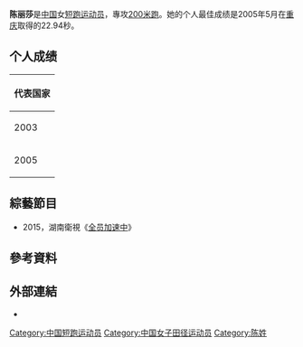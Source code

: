 {{Infobox sportsperson
| name                      = 陳麗莎
| image                     = 
| alt                       = 
| real_name                 = 
| native_name               = 
| native_name_lang          = 
| romanizedname             = 
| english_name              = 
| birth_name                = 
| nationality               = 
| national_team             = 
| ethnicity                 = 
| hometown                  = 
| citizenship               = 
| birth_date                = {{Birth date and age|year=1981|month=4|day=10}}
| birth_place               = 
| death_date                = 
| death_place               = 
| resting_place             = 
| resting_place_coordinates = 
| monuments                 = 
| residence                 = 
| education                 = 
| alma_mater                = 
| occupation                = 
| years_active              = 1998 -
| height                    = 
| weight                    = 
| spouse                    = 
| country                   = 
| sport                     = 田徑
| event                     = 短跑
| collegeteam               = 
| team                      = 
| coach                     = 
| retired                   = 
| coaching                  = 
| worlds                    = 
{{ubl
|'''2003年夏季世界大學運動會'''：200公尺第四名
|'''2003年夏季世界大學運動會'''：4×100公尺接力第一名
}}
| regionals                 = 
{{ubl
|'''2003年亞洲田徑錦標賽'''：200公尺第二名
|'''2003年亞洲田徑錦標賽'''：4×400公尺接力第一名
|'''2003年非亞運動會'''：200公尺第七名
|'''2005年東亞運動會'''：200公尺第一名
}}
| nationals                 = 
{{ubl
|'''2000年中國全國青年田徑錦標賽女子組'''：100公尺第四名
|'''2000年中國全國青年田徑錦標賽女子組'''：200公尺第四名
|'''2001年中國全國運動會女子組'''：100公尺第三名
|'''2001年中國全國運動會女子組'''：200公尺第三名
|'''2002年中國全國田徑冠軍賽女子組'''：200公尺第三名
|'''2004年中國大學生運動會女子組'''：100公尺第二名
|'''2004年中國大學生運動會女子組'''：200公尺第二名
|'''2005年中國全國運動會女子組'''：100公尺第三名
|'''2005年中國全國運動會女子組'''：200公尺第六名
|'''2005年中國全國運動會女子組'''：4×400公尺接力第八名
|'''2006年PrimoNebiolo紀念賽'''：200公尺第六名
|'''2007年中國全國田徑錦標賽女子組'''：200公尺第五名
}}
| olympics                  = 
| highestranking            = 
{{plainlist|
*【200公尺】：第39名（2004年4月5日）
}}
| pb                        = 
{{ubl
|'''60公尺'''：7.45秒 （2002年）
|'''100公尺'''：11.46秒（W：+1.2） （2005年）
|'''200公尺'''：22.94秒（W：+2.0） （2005年 '''中國全國田徑大獎賽重慶站女子組紀錄'''）
|'''400公尺'''：57.72秒 （2001年）
}}
| medaltemplates            = 
{{MedalCountry|{{CHN-1949}}}}
{{MedalSport|女子田徑}}
{{MedalCompetition|夏季世界大學運動會}}
{{MedalGold|2003年韓國大邱廣域市|4×100公尺接力}}
{{MedalCompetition|亞洲田徑錦標賽}}
{{MedalSilver|2003年菲律賓馬尼拉|200公尺}}
{{MedalGold|2003年菲律賓馬尼拉|4×400公尺接力}}
{{MedalCompetition|東亞運動會}}
{{MedalGold|2005年中國澳門特別行政區|200公尺}}
| show-medals               = 
| updated                   = 2017年5月12日
}}
{{世大運獎牌記錄
|項目=田徑
|a1=2003
|b1=1
|c1=4×100公尺接力
}}
'''陈丽莎'''{{BD|1981年|4月10日||}}是[[中国|中国]]女[[短跑运动员|短跑运动员]]，專攻[[200米跑|200米跑]]。她的个人最佳成绩是2005年5月在[[重庆|重庆]]取得的22.94秒。

==个人成绩==
{| {{AchievementTable|Event=yes}}
|-
!colspan="6"|代表国家 {{CHN}}
|-
|rowspan=4|2003
|rowspan=2|[[2003年夏季世界大学生运动会|世界大学生运动会]]
|rowspan=2|[[韩国|韩国]][[大邱|大邱]]
|4th
|200 米
|[[2003年夏季世界大学生运动会女子200米赛跑|23.66]]
|-
|bgcolor=gold|1st
|4x100 米接力
|44.09
|-
|[[2003年亚洲锦标赛|亚洲锦标赛]]
|[[菲律宾|菲律宾]][[马尼拉|马尼拉]]
|bgcolor="silver" | 2nd
|200 米
|[[2003年亚洲锦标赛女子200米赛跑|23.39]]
|-
|[[2003年亚非运动会|亚非运动会]]
|[[印度|印度]][[海得拉巴_(印度)|海得拉巴]]
|7th
|200 米
|[[2003年亚非运动会女子200米赛跑|24.04]]
|-
|2005
|[[2005年东亚运动会|东亚运动会]]
|[[中国|中国]][[澳门|澳门]]
|bgcolor=gold|1st
|200 米
|23.78
|}
==綜藝節目==
*2015，湖南衛視《[[全员加速中|全员加速中]]》

== 參考資料 ==
{{Reflist}}

== 外部連結 ==
*{{IAAF name|193830}}

[[Category:中国短跑运动员|Category:中国短跑运动员]]
[[Category:中国女子田径运动员|Category:中国女子田径运动员]]
[[Category:陈姓|Category:陈姓]]